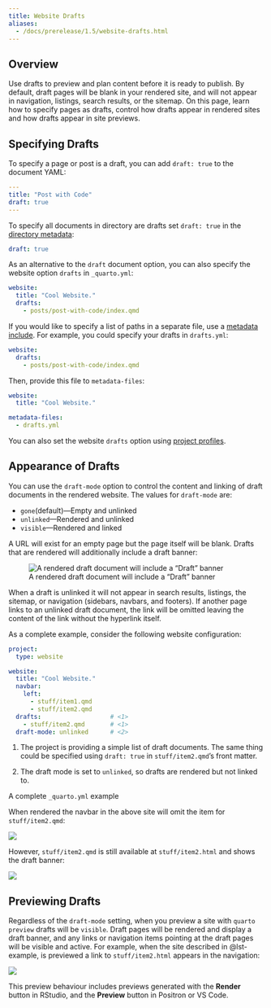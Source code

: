 ```yaml
---
title: Website Drafts
aliases: 
  - /docs/prerelease/1.5/website-drafts.html
---
```


## Overview

Use drafts to preview and plan content before it is ready to publish. By default, draft pages will be blank in your rendered site, and will not appear in navigation, listings, search results, or the sitemap. On this page, learn how to specify pages as drafts, control how drafts appear in rendered sites and how drafts appear in site previews.

## Specifying Drafts

To specify a page or post is a draft, you can add `draft: true` to the document YAML:

``` .yaml
---
title: "Post with Code"
draft: true
---
```

To specify all documents in directory are drafts set `draft: true` in the [directory metadata](/docs/projects/quarto-projects.html#directory-metadata): 

``` .yaml
draft: true
```

As an alternative to the `draft` document option, you can also specify the website option `drafts` in `_quarto.yml`:

``` .yaml
website:
  title: "Cool Website."
  drafts:
    - posts/post-with-code/index.qmd
```

If you would like to specify a list of paths in a separate file, use a [metadata include](/docs/projects/quarto-projects.html#metadata-includes). For example, you could specify your drafts in `drafts.yml`:

``` .yaml
website:
  drafts:
    - posts/post-with-code/index.qmd
```

Then, provide this file to `metadata-files`:

``` .yaml
website:
  title: "Cool Website."

metadata-files:
  - drafts.yml
```

You can also set the website `drafts` option using [project profiles](/docs/projects/profiles.html).

## Appearance of Drafts

You can use the `draft-mode` option to control the content and linking of draft documents in the rendered website. 
The values for `draft-mode` are:

-   `gone`(default)---Empty and unlinked
-   `unlinked`---Rendered and unlinked
-   `visible`---Rendered and linked

A URL will exist for an empty page but the page itself will be blank. Drafts that are rendered will additionally include a draft banner:

![A rendered draft document will include a "Draft" banner](images/website-drafts-banner.png){.border fig-alt="Screenshot of a post titled 'Post With Code', displaying a banner at the top of the page titled 'Draft'."}

When a draft is unlinked it will not appear in search results, listings, the sitemap, or navigation (sidebars, navbars, and footers).  If another page links to an unlinked draft document, the link will be omitted leaving the content of the link without the hyperlink itself.

As a complete example, consider the following website configuration:

:::{#lst-example}

```.yaml
project:
  type: website

website:
  title: "Cool Website."
  navbar:
    left:
      - stuff/item1.qmd
      - stuff/item2.qmd
  drafts:                   # <1>
    - stuff/item2.qmd       # <1>
  draft-mode: unlinked      # <2>
```

1. The project is providing a simple list of draft documents. The same thing could be specified using `draft: true` in `stuff/item2.qmd`'s front matter.

2. The draft mode is set to `unlinked`, so drafts are rendered but not linked to. 

A complete `_quarto.yml` example

:::

When rendered the navbar in the above site will omit the item for `stuff/item2.qmd`:

![](images/website-drafts-nav.png){.border fig-alt="Navigation bar for a site with title 'Cool Website.' showing a single navigation item 'Item 1'."}

However, `stuff/item2.qmd` is still available at `stuff/item2.html` and shows the draft banner:

![](images/website-drafts-item2.png){.border fig-alt="Screenshot of a webpage with title 'Item 2'. The navigation bar shows a single navigation item 'Item 1'. Above the navigation bar is a banner with the text 'Draft'."}

## Previewing Drafts

Regardless of the `draft-mode` setting, when you preview a site with `quarto preview` drafts will be `visible`. 
Draft pages will be rendered and display a draft banner, and any links or navigation items pointing at the draft pages will be visible and active. 
For example, when the site described in @lst-example, is previewed a link to `stuff/item2.html` appears in the navigation:

![](images/website-drafts-preview.png){.border fig-alt="Screenshot of a webpage with title 'Item 2'. The navigation bar shows two navigation items 'Item 1' and 'Item 2'. Above the navigation bar is a banner with the text 'Draft'."}

This preview behaviour includes previews generated with the **Render** button in RStudio, and the **Preview** button in Positron or VS Code.